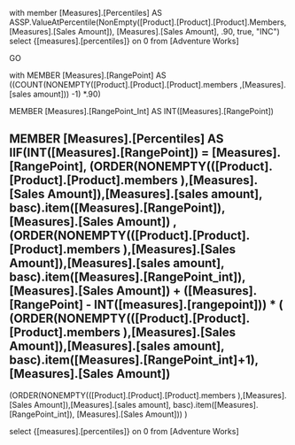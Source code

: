 with
member [Measures].[Percentiles] AS
ASSP.ValueAtPercentile(NonEmpty([Product].[Product].[Product].Members, [Measures].[Sales Amount]), [Measures].[Sales Amount], .90, true, "INC")
select {[measures].[percentiles]} on 0
from [Adventure Works]

GO

with MEMBER [Measures].[RangePoint] AS
((COUNT(NONEMPTY([Product].[Product].[Product].members
     ,[Measures].[sales amount])) -1) *.90)
 
MEMBER [Measures].[RangePoint_Int]
AS
INT([Measures].[RangePoint])
 
MEMBER [Measures].[Percentiles] AS
IIF(INT([Measures].[RangePoint]) = [Measures].[RangePoint], 
(ORDER(NONEMPTY(([Product].[Product].[Product].members
),[Measures].[Sales Amount]),[Measures].[sales amount], basc).item([Measures].[RangePoint]), 
[Measures].[Sales Amount])
,
(ORDER(NONEMPTY(([Product].[Product].[Product].members
),[Measures].[Sales Amount]),[Measures].[sales amount], basc).item([Measures].[RangePoint_int]), 
[Measures].[Sales Amount])
+ 
([Measures].[RangePoint] - INT([measures].[rangepoint]))
*
(
(ORDER(NONEMPTY(([Product].[Product].[Product].members
),[Measures].[Sales Amount]),[Measures].[sales amount], basc).item([Measures].[RangePoint_int]+1), 
[Measures].[Sales Amount])
-
(ORDER(NONEMPTY(([Product].[Product].[Product].members
),[Measures].[Sales Amount]),[Measures].[sales amount], basc).item([Measures].[RangePoint_int]), 
[Measures].[Sales Amount])) )   
 
select {[measures].[percentiles]} on 0
from [Adventure Works]
